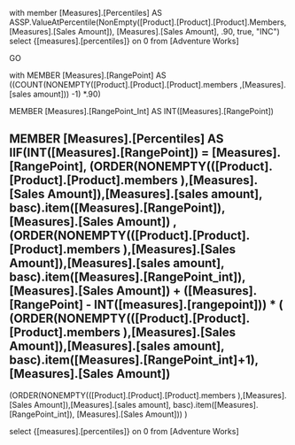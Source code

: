 with
member [Measures].[Percentiles] AS
ASSP.ValueAtPercentile(NonEmpty([Product].[Product].[Product].Members, [Measures].[Sales Amount]), [Measures].[Sales Amount], .90, true, "INC")
select {[measures].[percentiles]} on 0
from [Adventure Works]

GO

with MEMBER [Measures].[RangePoint] AS
((COUNT(NONEMPTY([Product].[Product].[Product].members
     ,[Measures].[sales amount])) -1) *.90)
 
MEMBER [Measures].[RangePoint_Int]
AS
INT([Measures].[RangePoint])
 
MEMBER [Measures].[Percentiles] AS
IIF(INT([Measures].[RangePoint]) = [Measures].[RangePoint], 
(ORDER(NONEMPTY(([Product].[Product].[Product].members
),[Measures].[Sales Amount]),[Measures].[sales amount], basc).item([Measures].[RangePoint]), 
[Measures].[Sales Amount])
,
(ORDER(NONEMPTY(([Product].[Product].[Product].members
),[Measures].[Sales Amount]),[Measures].[sales amount], basc).item([Measures].[RangePoint_int]), 
[Measures].[Sales Amount])
+ 
([Measures].[RangePoint] - INT([measures].[rangepoint]))
*
(
(ORDER(NONEMPTY(([Product].[Product].[Product].members
),[Measures].[Sales Amount]),[Measures].[sales amount], basc).item([Measures].[RangePoint_int]+1), 
[Measures].[Sales Amount])
-
(ORDER(NONEMPTY(([Product].[Product].[Product].members
),[Measures].[Sales Amount]),[Measures].[sales amount], basc).item([Measures].[RangePoint_int]), 
[Measures].[Sales Amount])) )   
 
select {[measures].[percentiles]} on 0
from [Adventure Works]
